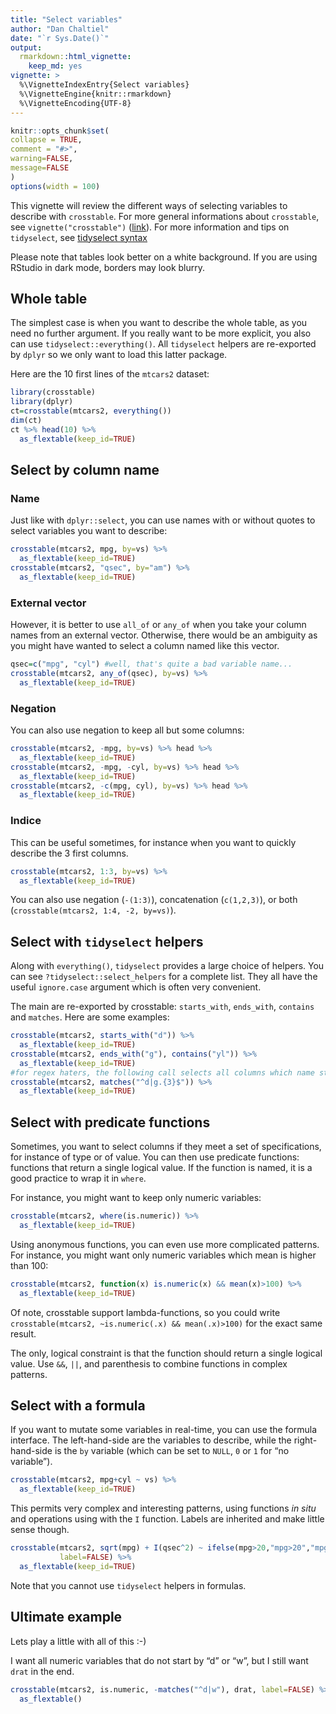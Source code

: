 ```yaml
---
title: "Select variables"
author: "Dan Chaltiel"
date: "`r Sys.Date()`"
output: 
  rmarkdown::html_vignette: 
    keep_md: yes
vignette: >
  %\VignetteIndexEntry{Select variables}
  %\VignetteEngine{knitr::rmarkdown}
  %\VignetteEncoding{UTF-8}
---
```

  
```r
knitr::opts_chunk$set(
collapse = TRUE,
comment = "#>",
warning=FALSE, 
message=FALSE
)
options(width = 100)
```



This vignette will review the different ways of selecting variables to describe with `crosstable`. For more general informations about `crosstable`, see `vignette("crosstable")` ([link](crosstable.html)). For more information and tips on `tidyselect`, see [tidyselect syntax](https://tidyselect.r-lib.org/articles/syntax.html)

Please note that tables look better on a white background. If you are using RStudio in dark mode, borders may look blurry.




## Whole table

The simplest case is when you want to describe the whole table, as you need no further argument. If you really want to be more explicit, you also can use `tidyselect::everything()`. All `tidyselect` helpers are re-exported by `dplyr` so we only want to load this latter package.

Here are the 10 first lines of the `mtcars2` dataset:

```r
library(crosstable)
library(dplyr)
ct=crosstable(mtcars2, everything())
dim(ct)
ct %>% head(10) %>% 
  as_flextable(keep_id=TRUE)
```




## Select by column name

### Name

Just like with `dplyr::select`, you can use names with or without quotes to select variables you want to describe:

```r
crosstable(mtcars2, mpg, by=vs) %>% 
  as_flextable(keep_id=TRUE)
crosstable(mtcars2, "qsec", by="am") %>% 
  as_flextable(keep_id=TRUE)
```

### External vector

However, it is better to use `all_of` or `any_of` when you take your column names from an external vector. Otherwise, there would be an ambiguity as you might have wanted to select a column named like this vector.

```r
qsec=c("mpg", "cyl") #well, that's quite a bad variable name...
crosstable(mtcars2, any_of(qsec), by=vs) %>% 
  as_flextable(keep_id=TRUE)
```

### Negation

You can also use negation to keep all but some columns:

```r
crosstable(mtcars2, -mpg, by=vs) %>% head %>% 
  as_flextable(keep_id=TRUE)
crosstable(mtcars2, -mpg, -cyl, by=vs) %>% head %>% 
  as_flextable(keep_id=TRUE)
crosstable(mtcars2, -c(mpg, cyl), by=vs) %>% head %>% 
  as_flextable(keep_id=TRUE)
```


### Indice

This can be useful sometimes, for instance when you want to quickly describe the 3 first columns. 

```r
crosstable(mtcars2, 1:3, by=vs) %>% 
  as_flextable(keep_id=TRUE)
```

You can also use negation (`-(1:3)`), concatenation (`c(1,2,3)`), or both (`crosstable(mtcars2, 1:4, -2, by=vs)`).



## Select with `tidyselect` helpers

Along with `everything()`, `tidyselect` provides a large choice of helpers. You can see `?tidyselect::select_helpers` for a complete list. They all have the useful `ignore.case` argument which is often very convenient.

The main are re-exported by crosstable: `starts_with`, `ends_with`, `contains` and `matches`. Here are some examples:

```r
crosstable(mtcars2, starts_with("d")) %>% 
  as_flextable(keep_id=TRUE)
crosstable(mtcars2, ends_with("g"), contains("yl")) %>% 
  as_flextable(keep_id=TRUE)
#for regex haters, the following call selects all columns which name starts with "d" or "g", followed by exactly 3 characters
crosstable(mtcars2, matches("^d|g.{3}$")) %>% 
  as_flextable(keep_id=TRUE)
```




## Select with predicate functions

Sometimes, you want to select columns if they meet a set of specifications, for instance of type or of value. You can then use predicate functions: functions that return a single logical value. If the function is named, it is a good practice to wrap it in `where`.

For instance, you might want to keep only numeric variables:

```r
crosstable(mtcars2, where(is.numeric)) %>% 
  as_flextable(keep_id=TRUE)
```

Using anonymous functions, you can even use more complicated patterns. For instance, you might want only numeric variables which mean is higher than 100:

```r
crosstable(mtcars2, function(x) is.numeric(x) && mean(x)>100) %>% 
  as_flextable(keep_id=TRUE)
```

Of note, crosstable support lambda-functions, so you could write `crosstable(mtcars2, ~is.numeric(.x) && mean(.x)>100)` for the exact same result.

The only, logical constraint is that the function should return a single logical value. Use `&&`, `||`, and parenthesis to combine functions in complex patterns.




## Select with a formula

If you want to mutate some variables in real-time, you can use the formula interface. The left-hand-side are the variables to describe, while the right-hand-side is the `by` variable (which can be set to `NULL`, `0` or `1` for "no variable").

```r
crosstable(mtcars2, mpg+cyl ~ vs) %>% 
  as_flextable(keep_id=TRUE)
```

This permits very complex and interesting patterns, using functions *in situ* and operations using with the `I` function. Labels are inherited and make little sense though.

```r
crosstable(mtcars2, sqrt(mpg) + I(qsec^2) ~ ifelse(mpg>20,"mpg>20","mpg<20"),
           label=FALSE) %>% 
  as_flextable(keep_id=TRUE)
```

Note that you cannot use `tidyselect` helpers in formulas.




## Ultimate example

Lets play a little with all of this :-)

I want all numeric variables that do not start by "d" or "w", but I still want `drat` in the end.

```r
crosstable(mtcars2, is.numeric, -matches("^d|w"), drat, label=FALSE) %>% 
  as_flextable()
```






